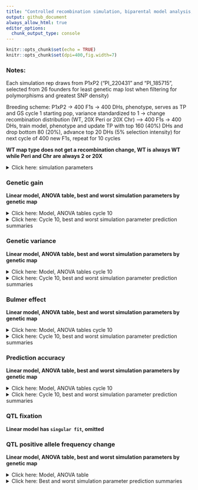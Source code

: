 ```yaml
---
title: "Controlled recombination simulation, biparental model analysis, cycle 10"
output: github_document
always_allow_html: true
editor_options: 
  chunk_output_type: console
---
```


```r
knitr::opts_chunk$set(echo = TRUE)
knitr::opts_chunk$set(dpi=400,fig.width=7)
```

### Notes:   
Each simulation rep draws from P1xP2 ("PI_220431" and "PI_185715", selected from 26 founders for least genetic map lost when filtering for polymorphisms and greatest SNP density)  

Breeding scheme: P1xP2 -> 400 F1s -> 400 DHs, phenotype, serves as TP and GS cycle 1 starting pop, variance standardized to 1 -> change recombination distribution (WT, 20X Peri or 20X Chr) --> 400 F1s -> 400 DHs, train model, phenotype and update TP with top 160 (40%) DHs and drop bottom 80 (20%), advance top 20 DHs (5% selection intensity) for next cycle of 400 new F1s, repeat for 10 cycles     

**WT map type does not get a recombination change, WT is always WT while Peri and Chr are always 2 or 20X**  

<details><summary>Click here: simulation parameters</summary> 

#### Variables:   

**Recombination:** WT, 2X or 20X     
**Genetic map change:** WT, Pericentromere or Chromosome   
**Repulsion:** 3:4
**Heritability:** 0.2 or 0.8   
**QTL per Chr:** 2 or 200    
**Relationship matrix:** genomewide or causal variant  

#### Load packages and data
```r
library(tidyverse)
library(data.table)
library(kableExtra)
library(ggsci)
library(gt)
library(lme4)
library(emmeans)
library(car)
library(broom.mixed)


gg <- fread("https://raw.githubusercontent.com/etaagen/dissertation_chapter_4/main/Supplementary_2/results_S2.1/bp_gg.csv") %>% as.data.frame()
gv <- fread("https://raw.githubusercontent.com/etaagen/dissertation_chapter_4/main/Supplementary_2/results_S2.1/bp_gv.csv") %>% as.data.frame()
pa <- fread("https://raw.githubusercontent.com/etaagen/dissertation_chapter_4/main/Supplementary_2/results_S2.1/bp_pa.csv") %>% as.data.frame()
be <- fread("https://raw.githubusercontent.com/etaagen/dissertation_chapter_4/main/Supplementary_2/results_S2.1/bp_be.csv") %>% as.data.frame()
# be `value` is 2-fold higher than it should be (ASR does not know how to treat VarA/GenicVarA for DH)
be$value <- be$value/2
qtl <- fread("https://raw.githubusercontent.com/etaagen/dissertation_chapter_4/main/Supplementary_2/results_S2.1/bp_qtl.csv") %>% as.data.frame()
qtl_af <- fread("https://raw.githubusercontent.com/etaagen/dissertation_chapter_4/main/Supplementary_2/results_S2.1/bp_qtl_af.csv") %>% as.data.frame()


```


**Data frames**    
 
gg: population's genetic gain   
gv: additive genetic variance of population   
pa: prediction accuracy of genomic selection  
be: Bulmer effect (varA/genicVarA)  
qtl: positive and negative effect QTL fixation ratio    
qtl_af: change in QTL negative allele frequency, subset by small (Q1), medium, or large (Q3) effect size 

**Columns**  
  
**rep** is 1:number of reps simulation was run    
**cycle** designates founder / burnin (0), and GS cycle 1:10   
**value** is the raw response variable measurement, (or average after summary function, grouped by legend and cycle, of all rep)    
**Matrix** is the relationship matrix used in RRBLUP, genomewide or causal variant   
**Pop** is the full founder set (F) or biparental (bp)  
**Recombination** is the scale of map change, 2 or 20X   
**H2** is the broad sense heritability   
**QTL** is the number of QTL per chromosome  
**Map_Type** is the WT, Pericentromere, or Chromosome-wide change to the genetic map, given a Recombination scale  
**Repulsion** is 1:5 representing different coupling and replusion ratios  

* 3: Random 1/2 of additive effect signs are positive and 1/2 are negative for QTL   

* 4: 1/2 of additive effect signs are positive and 1/2 are negative for QTL, alternating positive or negative each QTL   

</details> 

### Genetic gain  

**Linear model, ANOVA table, best and worst simulation parameters by genetic map**  


<details><summary>Click here:  Model, ANOVA tables cycle 10</summary>

**Note:** filtered for cycle 6 or cycle 10 observations. See .Rmd file for code.  

`response variable ~ (map type + recombination + QTL per Chr + H2 + repulsion + matrix )^2 + (1|rep)`   

 
```r
 # set factors
my_data <- gg
my_data$rep <- as.factor(my_data$rep)
my_data$Map_type <- as.factor(my_data$Map_type)
my_data$Recombination<- as.factor(my_data$Recombination)
my_data$QTL<- as.factor(my_data$QTL)
my_data$H2<- as.factor(my_data$H2)
my_data$Repulsion<- as.factor(my_data$Repulsion)
my_data$Matrix<- as.factor(my_data$Matrix)


# filter to 6th and 10th cycle
my_data_6 <- my_data %>% filter(cycle == 6)
my_data_10 <- my_data %>% filter(cycle == 10)

# run mixed model 
# my_lmer_6 <- lmer(value ~ (Map_type + Recombination+QTL+H2+Repulsion+Matrix)^2 + (1|rep), data = my_data_6)
my_lmer_10 <- lmer(value ~ (Map_type + Recombination+QTL+H2+Repulsion+Matrix)^2 + (1|rep), data = my_data_10)

```
  
  

  
ANOVA table, cycle 10:  
```r
# run Anova
my_Anova_10 <- Anova(my_lmer_10) 
# print the 10th cycle of selection ANOVA table
print(my_Anova_10)
```
 </details>


<details><summary>Click here: Cycle 10, best and worst simulation parameter prediction summaries</summary>
#### Cycle 10, WT map  

```r
response_10 <- emmeans(my_lmer_10, ~ Recombination+QTL+H2+Repulsion+Matrix | Map_type ) %>% tidy() %>% as.data.frame()

a = (response_10 %>% arrange(estimate) %>% 
  filter(Map_type == "WT") %>%
  arrange(-estimate) %>% 
  select( QTL, H2, Repulsion, Matrix, estimate, std.error, p.value) %>% 
  head(10) %>%
  gt() %>% 
  tab_header(
      title = md("**Genetic gain estimates, top 10, cycle 10**"),
      subtitle = md("**Map type:** WT")
    ))
gtsave(a, "table.png")
invisible(file.remove("table.png"))

a = (response_10 %>% 
  arrange(estimate) %>% 
  filter(Map_type == "WT") %>% 
  select( QTL, H2, Repulsion, Matrix, estimate, std.error, p.value) %>% 
  head(10) %>% 
  gt() %>% 
  tab_header(
      title = md("**Genetic gain estimates, worst 10, cycle 10**"),
      subtitle = md("**Map type:** WT")
    ))
gtsave(a, "table.png")
invisible(file.remove("table.png"))

```

#### Cycle 10, Pericentromere map  

```r
response_10 <- emmeans(my_lmer_10, ~ Recombination+QTL+H2+Repulsion+Matrix | Map_type ) %>% tidy() %>% as.data.frame()

a = (response_10 %>% arrange(estimate) %>% 
  filter(Map_type == "Peri") %>%
  arrange(-estimate) %>% 
  select(Recombination, QTL, H2, Repulsion, Matrix, estimate, std.error, p.value) %>% 
  head(10) %>% 
  gt() %>% 
  tab_header(
      title = md("**Genetic gain estimates, top 10, cycle 10**"),
      subtitle = md("**Map type:** Peri")
    ))
gtsave(a, "table.png")
invisible(file.remove("table.png"))

a = (response_10 %>% 
  arrange(estimate) %>% 
  filter(Map_type == "Peri") %>% 
  select(Recombination, QTL, H2, Repulsion, Matrix, estimate, std.error, p.value) %>% 
  head(10) %>% 
  gt() %>% 
  tab_header(
      title = md("**Genetic gain estimates, worst 10, cycle 10**"),
      subtitle = md("**Map type:** Peri")
    ))
gtsave(a, "table.png")
invisible(file.remove("table.png"))

```

#### Cycle 10, Chromosome map  

```r
response_10 <- emmeans(my_lmer_10, ~ Recombination+QTL+H2+Repulsion+Matrix | Map_type ) %>% tidy() %>% as.data.frame()

a = (response_10 %>% arrange(estimate) %>% 
  filter(Map_type == "Chr") %>%
  arrange(-estimate) %>% 
  select(Recombination, QTL, H2, Repulsion, Matrix, estimate, std.error, p.value) %>% 
  head(10) %>% 
  gt() %>% 
  tab_header(
      title = md("**Genetic gain estimates, top 10, cycle 10**"),
      subtitle = md("**Map type:** Chr")
    ))
gtsave(a, "table.png")
invisible(file.remove("table.png"))

a = (response_10 %>% 
  arrange(estimate) %>% 
  filter(Map_type == "Chr") %>% 
  select(Recombination, QTL, H2, Repulsion, Matrix, estimate, std.error, p.value) %>% 
  head(10) %>% 
  gt() %>% 
  tab_header(
      title = md("**Genetic gain estimates, worst 10, cycle 10**"),
      subtitle = md("**Map type:** Chr")
    ))
gtsave(a, "table.png")
invisible(file.remove("table.png"))
```

</details> 

### Genetic variance

**Linear model, ANOVA table, best and worst simulation parameters by genetic map**   


<details><summary>Click here: Model, ANOVA tables cycle 10</summary> 

**Note:** filtered for cycle 6 or cycle 10 observations. See .Rmd file for code.  

`response variable ~ (map type + recombination + QTL per Chr + H2 + repulsion + matrix )^2 + (1|rep)`  


 
```r
 # set factors
my_data <- gv
my_data$rep <- as.factor(my_data$rep)
my_data$Map_type <- as.factor(my_data$Map_type)
my_data$Recombination<- as.factor(my_data$Recombination)
my_data$QTL<- as.factor(my_data$QTL)
my_data$H2<- as.factor(my_data$H2)
my_data$Repulsion<- as.factor(my_data$Repulsion)
my_data$Matrix<- as.factor(my_data$Matrix)


# filter to 6th and 10th cycle
my_data_6 <- my_data %>% filter(cycle == 6)
my_data_10 <- my_data %>% filter(cycle == 10)

# run mixed model 
# my_lmer_6 <- lmer(value ~ (Map_type + Recombination+QTL+H2+Repulsion+Matrix)^2 + (1|rep), data = my_data_6)
my_lmer_10 <- lmer(value ~ (Map_type + Recombination+QTL+H2+Repulsion+Matrix)^2 + (1|rep), data = my_data_10)

```
  
  
  
  
ANOVA table, cycle 10:  
```r
# run Anova
my_Anova_10 <- Anova(my_lmer_10) 
# print the 10th cycle of selection ANOVA table
print(my_Anova_10)
```
 
</details>   



<details><summary>Click here: Cycle 10, best and worst simulation parameter prediction summaries</summary>
#### Cycle 10, WT map  

```r
response_10 <- emmeans(my_lmer_10, ~ Recombination+QTL+H2+Repulsion+Matrix | Map_type ) %>% tidy() %>% as.data.frame()

a = (response_10 %>% arrange(estimate) %>% 
  filter(Map_type == "WT") %>%
  arrange(-estimate) %>% 
  select( QTL, H2, Repulsion, Matrix, estimate, std.error, p.value) %>% 
  head(10) %>% 
  gt() %>% 
  tab_header(
      title = md("**Genetic variance estimates, top 10, cycle 10**"),
      subtitle = md("**Map type:** WT")
    ))
gtsave(a, "table.png")
invisible(file.remove("table.png"))

a = (response_10 %>% 
  arrange(estimate) %>% 
  filter(Map_type == "WT") %>% 
  select( QTL, H2, Repulsion, Matrix, estimate, std.error, p.value) %>% 
  head(10) %>% 
  gt() %>% 
  tab_header(
      title = md("**Genetic variance estimates, worst 10, cycle 10**"),
      subtitle = md("**Map type:** WT")
    ))
gtsave(a, "table.png")
invisible(file.remove("table.png"))

```

#### Cycle 10, Pericentromere map  

```r
response_10 <- emmeans(my_lmer_10, ~ Recombination+QTL+H2+Repulsion+Matrix | Map_type ) %>% tidy() %>% as.data.frame()

a = (response_10 %>% arrange(estimate) %>% 
  filter(Map_type == "Peri") %>%
  arrange(-estimate) %>% 
  select(Recombination, QTL, H2, Repulsion, Matrix, estimate, std.error, p.value) %>% 
  head(10) %>% 
  gt() %>% 
  tab_header(
      title = md("**Genetic variance estimates, top 10, cycle 10**"),
      subtitle = md("**Map type:** Peri")
    ))
gtsave(a, "table.png")
invisible(file.remove("table.png"))

a = (response_10 %>% 
  arrange(estimate) %>% 
  filter(Map_type == "Peri") %>% 
  select(Recombination, QTL, H2, Repulsion, Matrix, estimate, std.error, p.value) %>% 
  head(10) %>% 
  gt() %>% 
  tab_header(
      title = md("**Genetic variance estimates, worst 10, cycle 10**"),
      subtitle = md("**Map type:** Peri")
    ))
gtsave(a, "table.png")
invisible(file.remove("table.png"))

```

#### Cycle 10, Chromosome map  

```r
response_10 <- emmeans(my_lmer_10, ~ Recombination+QTL+H2+Repulsion+Matrix | Map_type ) %>% tidy() %>% as.data.frame()

a = (response_10 %>% arrange(estimate) %>% 
  filter(Map_type == "Chr") %>%
  arrange(-estimate) %>% 
  select(Recombination, QTL, H2, Repulsion, Matrix, estimate, std.error, p.value) %>% 
  head(10) %>% 
  gt() %>% 
  tab_header(
      title = md("**Genetic variance estimates, top 10, cycle 10**"),
      subtitle = md("**Map type:** Chr")
    ))
gtsave(a, "table.png")
invisible(file.remove("table.png"))

a = (response_10 %>% 
  arrange(estimate) %>% 
  filter(Map_type == "Chr") %>% 
  select(Recombination, QTL, H2, Repulsion, Matrix, estimate, std.error, p.value) %>% 
  head(10) %>% 
  gt() %>% 
  tab_header(
      title = md("**Genetic variance estimates, worst 10, cycle 10**"),
      subtitle = md("**Map type:** Chr")
    ))
gtsave(a, "table.png")
invisible(file.remove("table.png"))

```

</details>  

### Bulmer effect  

**Linear model, ANOVA table, best and worst simulation parameters by genetic map**  


<details><summary>Click here: Model, ANOVA tables cycle 10</summary>

**Note:** filtered for cycle 6 or cycle 10 observations. See .Rmd file for code.  

`response variable ~ (map type + recombination + QTL per Chr + H2 + repulsion + matrix )^2 + (1|rep)`   

 
```r
 # set factors
my_data <- be
my_data$rep <- as.factor(my_data$rep)
my_data$Map_type <- as.factor(my_data$Map_type)
my_data$Recombination<- as.factor(my_data$Recombination)
my_data$QTL<- as.factor(my_data$QTL)
my_data$H2<- as.factor(my_data$H2)
my_data$Repulsion<- as.factor(my_data$Repulsion)
my_data$Matrix<- as.factor(my_data$Matrix)


# filter to 6th and 10th cycle
my_data_6 <- my_data %>% filter(cycle == 6)
my_data_10 <- my_data %>% filter(cycle == 10)

# run mixed model 
# my_lmer_6 <- lmer(value ~ (Map_type + Recombination+QTL+H2+Repulsion+Matrix)^2 + (1|rep), data = my_data_6)
my_lmer_10 <- lmer(value ~ (Map_type + Recombination+QTL+H2+Repulsion+Matrix)^2 + (1|rep), data = my_data_10)

```
  

  
ANOVA table, cycle 10:  
```r
# run Anova
my_Anova_10 <- Anova(my_lmer_10) 
# print the 10th cycle of selection ANOVA table
print(my_Anova_10)
```
 
</details>   

<details><summary>Click here: Cycle 10, best and worst simulation parameter prediction summaries</summary>

#### Cycle 10, WT map  

```r
response_10 <- emmeans(my_lmer_10, ~ Recombination+QTL+H2+Repulsion+Matrix | Map_type ) %>% tidy() %>% as.data.frame()

a = (response_10 %>% arrange(estimate) %>% 
  filter(Map_type == "WT") %>%
  arrange(-estimate) %>% 
  select( QTL, H2, Repulsion, Matrix, estimate, std.error, p.value) %>% 
  head(10) %>% 
  gt() %>% 
  tab_header(
      title = md("**Bulmer effect estimates, top 10, cycle 10**"),
      subtitle = md("**Map type:** WT")
    ))
gtsave(a, "table.png")
invisible(file.remove("table.png"))

a = (response_10 %>% 
  arrange(estimate) %>% 
  filter(Map_type == "WT") %>% 
  select( QTL, H2, Repulsion, Matrix, estimate, std.error, p.value) %>% 
  head(10) %>% 
  gt() %>% 
  tab_header(
      title = md("**Bulmer effect estimates, worst 10, cycle 10**"),
      subtitle = md("**Map type:** WT")
    ))
gtsave(a, "table.png")
invisible(file.remove("table.png"))

```

#### Cycle 10, Pericentromere map  

```r
response_10 <- emmeans(my_lmer_10, ~ Recombination+QTL+H2+Repulsion+Matrix | Map_type ) %>% tidy() %>% as.data.frame()

a = (response_10 %>% arrange(estimate) %>% 
  filter(Map_type == "Peri") %>%
  arrange(-estimate) %>% 
  select(Recombination, QTL, H2, Repulsion, Matrix, estimate, std.error, p.value) %>% 
  head(10) %>% 
  gt() %>% 
  tab_header(
      title = md("**Bulmer effect estimates, top 10, cycle 10**"),
      subtitle = md("**Map type:** Peri")
    ))
gtsave(a, "table.png")
invisible(file.remove("table.png"))

a = (response_10 %>% 
  arrange(estimate) %>% 
  filter(Map_type == "Peri") %>% 
  select(Recombination, QTL, H2, Repulsion, Matrix, estimate, std.error, p.value) %>% 
  head(10) %>% 
  gt() %>% 
  tab_header(
      title = md("**Bulmer effect estimates, worst 10, cycle 10**"),
      subtitle = md("**Map type:** Peri")
    ))
gtsave(a, "table.png")
invisible(file.remove("table.png"))

```

#### Cycle 10, Chromosome map  

```r
response_10 <- emmeans(my_lmer_10, ~ Recombination+QTL+H2+Repulsion+Matrix | Map_type ) %>% tidy() %>% as.data.frame()

a = (response_10 %>% arrange(estimate) %>% 
  filter(Map_type == "Chr") %>%
  arrange(-estimate) %>% 
  select(Recombination, QTL, H2, Repulsion, Matrix, estimate, std.error, p.value) %>% 
  head(10) %>% 
  gt() %>% 
  tab_header(
      title = md("**Bulmer effect estimates, top 10, cycle 10**"),
      subtitle = md("**Map type:** Chr")
    ))
gtsave(a, "table.png")
invisible(file.remove("table.png"))

a = (response_10 %>% 
  arrange(estimate) %>% 
  filter(Map_type == "Chr") %>% 
  select(Recombination, QTL, H2, Repulsion, Matrix, estimate, std.error, p.value) %>% 
  head(10) %>% 
  gt() %>% 
  tab_header(
      title = md("**Bulmer effect estimates, worst 10, cycle 10**"),
      subtitle = md("**Map type:** Chr")
    ))
gtsave(a, "table.png")
invisible(file.remove("table.png"))

```

</details>   

### Prediction accuracy

**Linear model, ANOVA table, best and worst simulation parameters by genetic map**   


<details><summary>Click here: Model, ANOVA tables cycle 10</summary>

**Note:** filtered for cycle 6 or cycle 10 observations. See .Rmd file for code.   

`response variable ~ (map type + recombination + QTL per Chr + H2 + repulsion + matrix )^2 + (1|rep)`  


 
```r
 # set factors
my_data <- pa
my_data$rep <- as.factor(my_data$rep)
my_data$Map_type <- as.factor(my_data$Map_type)
my_data$Recombination<- as.factor(my_data$Recombination)
my_data$QTL<- as.factor(my_data$QTL)
my_data$H2<- as.factor(my_data$H2)
my_data$Repulsion<- as.factor(my_data$Repulsion)
my_data$Matrix<- as.factor(my_data$Matrix)


# filter to 6th and 10th cycle
my_data_6 <- my_data %>% filter(cycle == 6)
my_data_10 <- my_data %>% filter(cycle == 10)

# run mixed model 
# my_lmer_6 <- lmer(value ~ (Map_type + Recombination+QTL+H2+Repulsion+Matrix)^2 + (1|rep), data = my_data_6)
my_lmer_10 <- lmer(value ~ (Map_type + Recombination+QTL+H2+Repulsion+Matrix)^2 + (1|rep), data = my_data_10)

```
  

  
ANOVA table, cycle 10:  
```r
# run Anova
my_Anova_10 <- Anova(my_lmer_10) 
# print the 10th cycle of selection ANOVA table
print(my_Anova_10)
```
 
</details>  



<details><summary>Click here: Cycle 10, best and worst simulation parameter prediction summaries</summary>
#### Cycle 10, WT map  

```r
response_10 <- emmeans(my_lmer_10, ~ Recombination+QTL+H2+Repulsion+Matrix | Map_type ) %>% tidy() %>% as.data.frame()

a = (response_10 %>% arrange(estimate) %>% 
  filter(Map_type == "WT") %>%
  arrange(-estimate) %>% 
  select( QTL, H2, Repulsion, Matrix, estimate, std.error, p.value) %>% 
  head(10) %>% 
  gt() %>% 
  tab_header(
      title = md("**Prediction accuracy estimates, top 10, cycle 10**"),
      subtitle = md("**Map type:** WT")
    ))
gtsave(a, "table.png")
invisible(file.remove("table.png"))

a = (response_10 %>% 
  arrange(estimate) %>% 
  filter(Map_type == "WT") %>% 
  select( QTL, H2, Repulsion, Matrix, estimate, std.error, p.value) %>% 
  head(10) %>% 
  gt() %>% 
  tab_header(
      title = md("**Prediction accuracy estimates, worst 10, cycle 10**"),
      subtitle = md("**Map type:** WT")
    ))
gtsave(a, "table.png")
invisible(file.remove("table.png"))

```

#### Cycle 10, Pericentromere map  

```r
response_10 <- emmeans(my_lmer_10, ~ Recombination+QTL+H2+Repulsion+Matrix | Map_type ) %>% tidy() %>% as.data.frame()

a = (response_10 %>% arrange(estimate) %>% 
  filter(Map_type == "Peri") %>%
  arrange(-estimate) %>% 
  select(Recombination, QTL, H2, Repulsion, Matrix, estimate, std.error, p.value) %>% 
  head(10) %>% 
  gt() %>% 
  tab_header(
      title = md("**Prediction accuracy estimates, top 10, cycle 10**"),
      subtitle = md("**Map type:** Peri")
    ))
gtsave(a, "table.png")
invisible(file.remove("table.png"))

a = (response_10 %>% 
  arrange(estimate) %>% 
  filter(Map_type == "Peri") %>% 
  select(Recombination, QTL, H2, Repulsion, Matrix, estimate, std.error, p.value) %>% 
  head(10) %>% 
  gt() %>% 
  tab_header(
      title = md("**Prediction accuracy estimates, worst 10, cycle 10**"),
      subtitle = md("**Map type:** Peri")
    ))
gtsave(a, "table.png")
invisible(file.remove("table.png"))

```

#### Cycle 10, Chromosome map  

```r
response_10 <- emmeans(my_lmer_10, ~ Recombination+QTL+H2+Repulsion+Matrix | Map_type ) %>% tidy() %>% as.data.frame()

a = (response_10 %>% arrange(estimate) %>% 
  filter(Map_type == "Chr") %>%
  arrange(-estimate) %>% 
  select(Recombination, QTL, H2, Repulsion, Matrix, estimate, std.error, p.value) %>% 
  head(10) %>% 
  gt() %>% 
  tab_header(
      title = md("**Prediction accuracy estimates, top 10, cycle 10**"),
      subtitle = md("**Map type:** Chr")
    ))
gtsave(a, "table.png")
invisible(file.remove("table.png"))

a = (response_10 %>% 
  arrange(estimate) %>% 
  filter(Map_type == "Chr") %>% 
  select(Recombination, QTL, H2, Repulsion, Matrix, estimate, std.error, p.value) %>% 
  head(10) %>% 
  gt() %>% 
  tab_header(
      title = md("**Prediction accuracy estimates, worst 10, cycle 10**"),
      subtitle = md("**Map type:** Chr")
    ))
gtsave(a, "table.png")
invisible(file.remove("table.png"))

```

</details>

### QTL fixation   

**Linear model has `singular fit`, omitted**    


### QTL positive allele frequency change 

**Linear model, ANOVA table, best and worst simulation parameters by genetic map**  


<details><summary>Click here: Model, ANOVA table</summary>

**Note:** total cycle change observations. See .Rmd file for code. 

`response variable ~ (map type + recombination + QTL per Chr + H2 + repulsion + matrix + allele)^2 + (1|rep)` 


```r
 # set factors
my_data <- qtl_af
my_data$rep <- as.factor(my_data$rep)
my_data$Map_type <- as.factor(my_data$Map_type)
my_data$Recombination<- as.factor(my_data$Recombination)
my_data$QTL<- as.factor(my_data$QTL)
my_data$H2<- as.factor(my_data$H2)
my_data$Repulsion<- as.factor(my_data$Repulsion)
my_data$Matrix<- as.factor(my_data$Matrix)


names(my_data)[1] <- "Allele"
my_data$Allele <- as.factor(my_data$Allele)

my_data <- my_data %>% filter(Allele %in% c("large_pos", "med_pos", "small_pos"))

# run mixed model 
my_lmer <- lmer(value ~ (Map_type + Recombination+QTL+H2+Repulsion+Matrix+Allele)^2 + (1|rep), data = my_data)

```
  
  
ANOVA table:  
```r
# run Anova
my_Anova <- Anova(my_lmer) 
# print ANOVA table
print(my_Anova)
```
  
</details>


<details><summary>Click here: Best and worst simulation parameter prediction summaries</summary>
#### WT map  

```r
response_10 <- emmeans(my_lmer, ~ Recombination+QTL+H2+Repulsion+Matrix+Allele | Map_type ) %>% tidy() %>% as.data.frame()

a = (response_10 %>% arrange(estimate) %>% 
  filter(Map_type == "WT") %>%
  arrange(-estimate) %>% 
  select( QTL, H2, Repulsion, Matrix, Allele, estimate, std.error, p.value) %>% 
  head(10) %>% 
  gt() %>% 
  tab_header(
      title = md("**Positive QTL AF change estimates, top 10**"),
      subtitle = md("**Map type:** WT")
    ))
gtsave(a, "table.png")
invisible(file.remove("table.png"))

a = (response_10 %>% 
  arrange(estimate) %>% 
  filter(Map_type == "WT") %>% 
  select( QTL, H2, Repulsion, Matrix, Allele, estimate, std.error, p.value) %>% 
  head(10) %>% 
  gt() %>% 
  tab_header(
      title = md("**Positive QTL AF change estimates, worst 10**"),
      subtitle = md("**Map type:** WT")
    ))
gtsave(a, "table.png")
invisible(file.remove("table.png"))

```

#### Pericentromere map  

```r
response_10 <- emmeans(my_lmer, ~ Recombination+QTL+H2+Repulsion+Matrix+Allele | Map_type ) %>% tidy() %>% as.data.frame()

a = (response_10 %>% arrange(estimate) %>% 
  filter(Map_type == "Peri") %>%
  arrange(-estimate) %>% 
  select(Recombination, QTL, H2, Repulsion, Matrix, Allele, estimate, std.error, p.value) %>% 
  head(10) %>% 
  gt() %>% 
  tab_header(
      title = md("**Positive QTL AF change estimates, top 10**"),
      subtitle = md("**Map type:** Peri")
    ))
gtsave(a, "table.png")
invisible(file.remove("table.png"))

a = (response_10 %>% 
  arrange(estimate) %>% 
  filter(Map_type == "Peri") %>% 
  select(Recombination, QTL, H2, Repulsion, Matrix, Allele, estimate, std.error, p.value) %>% 
  head(10) %>% 
  gt() %>% 
  tab_header(
      title = md("**Positive QTL AF change estimates, worst 10**"),
      subtitle = md("**Map type:** Peri")
    ))
gtsave(a, "table.png")
invisible(file.remove("table.png"))

```

#### Chromosome map  

```r
response_10 <- emmeans(my_lmer, ~ Recombination+QTL+H2+Repulsion+Matrix+Allele | Map_type ) %>% tidy() %>% as.data.frame()

a = (response_10 %>% arrange(estimate) %>% 
  filter(Map_type == "Chr") %>%
  arrange(-estimate) %>% 
  select(Recombination, QTL, H2, Repulsion, Matrix, Allele, estimate, std.error, p.value) %>% 
  head(10) %>% 
  gt() %>% 
  tab_header(
      title = md("**Positive QTL AF change estimates, top 10**"),
      subtitle = md("**Map type:** Chr")
    ))
gtsave(a, "table.png")
invisible(file.remove("table.png"))

a = (response_10 %>% 
  arrange(estimate) %>% 
  filter(Map_type == "Chr") %>% 
  select(Recombination, QTL, H2, Repulsion, Matrix, Allele, estimate, std.error, p.value) %>% 
  head(10) %>% 
  gt() %>% 
  tab_header(
      title = md("**Positive QTL AF change estimates, worst 10**"),
      subtitle = md("**Map type:** Chr")
    ))
gtsave(a, "table.png")
invisible(file.remove("table.png"))

```

</details>

